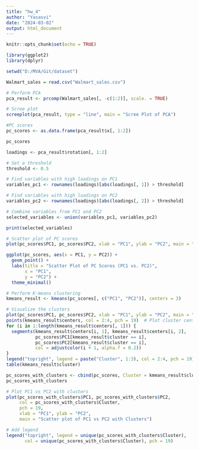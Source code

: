 ```yaml
---
title: "hw_4"
author: "Yasasvi"
date: "2024-03-02"
output: html_document
---
```


```r
knitr::opts_chunk$set(echo = TRUE)
```

```r

library(ggplot2)
library(dplyr)

setwd("D:/MVA/Git/dataset")

Walmart_sales = read.csv("Walmart_sales.csv")

# Perform PCA
pca_result <- prcomp(Walmart_sales[, -c(1:2)], scale. = TRUE)

# Scree plot
screeplot(pca_result, type = "line", main = "Scree Plot of PCA")

#PC scores
pc_scores <- as.data.frame(pca_result$x[, 1:2])

pc_scores

loadings <- pca_result$rotation[, 1:2]

# Set a threshold
threshold <- 0.5

# Find variables with high loadings on PC1
variables_pc1 <- rownames(loadings)[abs(loadings[, 1]) > threshold]

# Find variables with high loadings on PC2
variables_pc2 <- rownames(loadings)[abs(loadings[, 2]) > threshold]

# Combine variables from PC1 and PC2
selected_variables <- union(variables_pc1, variables_pc2)

print(selected_variables)

# Scatter plot of PC scores
plot(pc_scores$PC1, pc_scores$PC2, xlab = "PC1", ylab = "PC2", main = "Scatter plot of PC1 vs PC2")

ggplot(pc_scores, aes(x = PC1, y = PC2)) +
  geom_point() +
  labs(title = "Scatter Plot of PC Scores (PC1 vs. PC2)",
       x = "PC1",
       y = "PC2") +
  theme_minimal()

# Perform K-means clustering
kmeans_result <- kmeans(pc_scores[, c("PC1", "PC2")], centers = 3)

# Visualize the clusters
plot(pc_scores$PC1, pc_scores$PC2, xlab = "PC1", ylab = "PC2", main = "Scatter plot of PC1 vs PC2")
points(kmeans_result$centers, col = 2:4, pch = 19)  # Plot cluster centers
for (i in 1:length(kmeans_result$centers[, 1])) {
  segments(kmeans_result$centers[i, 1], kmeans_result$centers[i, 2],
           pc_scores$PC1[kmeans_result$cluster == i],
           pc_scores$PC2[kmeans_result$cluster == i],
           col = adjustcolor(i + 1, alpha.f = 0.2))
}
legend("topright", legend = paste("Cluster", 1:3), col = 2:4, pch = 19)
table(kmeans_result$cluster)

pc_scores_with_clusters <- cbind(pc_scores, Cluster = kmeans_result$cluster)
pc_scores_with_clusters

# Plot PC1 vs PC2 with clusters
plot(pc_scores_with_clusters$PC1, pc_scores_with_clusters$PC2, 
     col = pc_scores_with_clusters$Cluster, 
     pch = 19,
     xlab = "PC1", ylab = "PC2",
     main = "Scatter plot of PC1 vs PC2 with Clusters")

# Add legend
legend("topright", legend = unique(pc_scores_with_clusters$Cluster),
       col = unique(pc_scores_with_clusters$Cluster), pch = 19)


```